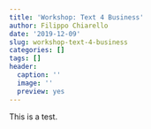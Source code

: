 ```yaml
---
title: 'Workshop: Text 4 Business'
author: Filippo Chiarello
date: '2019-12-09'
slug: workshop-text-4-business
categories: []
tags: []
header:
  caption: ''
  image: ''
  preview: yes
---
```



This is a test. 
